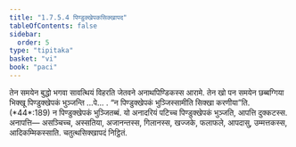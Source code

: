 ```yaml
---
title: "1.7.5.4 पिण्डुक्खेपकसिक्खापद"
tableOfContents: false
sidebar:
  order: 5
type: "tipitaka"
basket: "vi"
book: "paci"
---
```



<DynamicBreadcrumb />

<Division number="620" book="paci">

<Paragraph number="1904" book="paci">
तेन समयेन बुद्धो भगवा सावत्थियं विहरति जेतवने अनाथपिण्डिकस्स आरामे. तेन खो पन समयेन छब्बग्गिया भिक्खू पिण्डुक्खेपकं भुञ्जन्ति …पे… .
</Paragraph>

<Paragraph number="1905" book="paci">
<Emphasis>“न पिण्डुक्खेपकं भुञ्जिस्सामीति सिक्खा करणीया”</Emphasis>ति. (*44*:<Emphasis>189</Emphasis>)
</Paragraph>

<Paragraph number="1906" book="paci">
न पिण्डुक्खेपकं भुञ्जितब्बं. यो अनादरियं पटिच्च पिण्डुक्खेपकं भुञ्जति, आपत्ति दुक्कटस्स.
</Paragraph>

<Paragraph number="1907" book="paci">
अनापत्ति— असञ्चिच्च, अस्सतिया, अजानन्तस्स, गिलानस्स, खज्जके, फलाफले, आपदासु, उम्मत्तकस्स, आदिकम्मिकस्साति.

</Paragraph>
</Division>

<Paragraph number="1908" type="center" book="paci">
चतुत्थसिक्खापदं निट्ठितं.
</Paragraph>